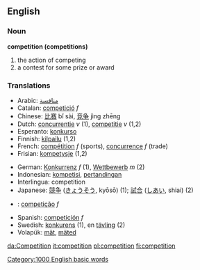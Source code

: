 ==English==
===Noun===
'''competition (competitions)'''
# the action of competing
# a contest for some prize or award

=== Translations ===
{{top}}
*Arabic: [[منافسة]]
*Catalan: [[competició]] ''f''
*Chinese: [[比赛]] bǐ sài, [[竞争]] jìng zhēng
*Dutch: [[concurrentie]] ''v'' (1), [[competitie]] ''v'' (1,2)
*Esperanto: [[konkurso]]
*Finnish: [[kilpailu]] (1,2)
*French: [[compétition]] ''f'' (sports), [[concurrence]] ''f'' (trade)
*Frisian: [[kompetysje]] (1,2)
{{mid}}
*German: [[Konkurrenz]] ''f'' (1), [[Wettbewerb]] ''m'' (2)
*Indonesian: [[kompetisi]], [[tanding|pertandingan]]
*Interlingua: competition
*Japanese: [[競争]] ([[きょうそう]], kyōsō) (1); [[試合]] ([[しあい]], shiai) (2)
*{{pt}}: [[competição]] ''f''
*Spanish: [[competición]] ''f''
*Swedish: [[konkurens]] (1), en [[tävling]] (2)
*Volapük: [[mät]], [[mäted]]
{{bottom}}

[[Category:1000 English basic words]]

[[da:Competition]]
[[it:competition]]
[[pl:competition]]
[[fi:competition]]